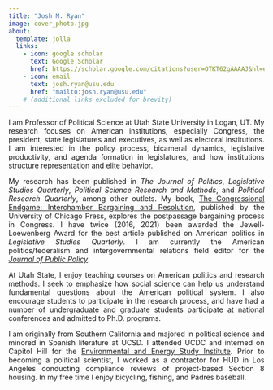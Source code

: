 ```yaml
---
title: "Josh M. Ryan"
image: cover_photo.jpg
about:
  template: jolla
  links:
    - icon: google scholar
      text: Google Scholar
      href: https://scholar.google.com/citations?user=OTKT62gAAAAJ&hl=en
    - icon: email
      text: josh.ryan@usu.edu
      href: "mailto:josh.ryan@usu.edu"
    # (additional links excluded for brevity)
---
```


::: {style="text-align: justify"}
I am Professor of Political Science at Utah State University in Logan, UT. My research focuses on American institutions, especially Congress, the president, state legislatures and executives, as well as electoral institutions. I am interested in the policy process, bicameral dynamics, legislative productivity, and agenda formation in legislatures, and how institutions structure representation and elite behavior.

My research has been published in *The Journal of Politics*, *Legislative Studies Quarterly*, *Political Science Research and Methods*, and *Political Research Quarterly*, among other outlets. My book, [The Congressional Endgame: Interchamber Bargaining and Resolution](https://press.uchicago.edu/ucp/books/book/chicago/C/bo28907983.html), published by the University of Chicago Press, explores the postpassage bargaining process in Congress. I have twice (2016, 2021) been awarded the Jewell-Loewenberg Award for the best article published on American politics in *Legislative Studies Quarterly*. I am currently the American politics/federalism and intergovernmental relations field editor for the [*Journal of Public Policy*](https://www.cambridge.org/core/journals/journal-of-public-policy).

At Utah State, I enjoy teaching courses on American politics and research methods. I seek to emphasize how social science can help us understand fundamental questions about the American political system. I also encourage students to participate in the research process, and have had a number of undergraduate and graduate students participate at national conferences and admitted to Ph.D. programs.

I am originally from Southern California and majored in political science and minored in Spanish literature at UCSD. I attended UCDC and interned on Capitol Hill for the [Environmental and Energy Study Institute](https://eesi.org). Prior to becoming a political scientist, I worked as a contractor for HUD in Los Angeles conducting compliance reviews of project-based Section 8 housing. In my free time I enjoy bicycling, fishing, and Padres baseball.
:::

